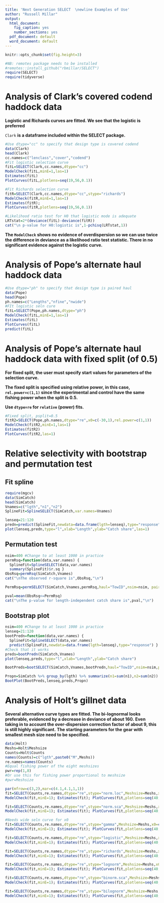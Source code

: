 ```yaml
---
title: 'Next Generation SELECT  \newline Examples of Use'
author: "Russell Millar"
output:
  html_document:
    fig_caption: yes
    number_sections: yes
  pdf_document: default
  word_document: default
---
```


```r
knitr::opts_chunk$set(fig.height=3)
```

```r
#NB: remotes package needs to be installed
#remotes::install_github("rbmillar/SELECT")
require(SELECT)
require(tidyverse)
```

# Analysis of Clark's covered codend haddock data

**Logistic and Richards curves are fitted. We see that the logistic is preferred**

`Clark` **is a dataframe included within the SELECT package.**

```r
#Use dtype="cc" to specify that design type is covered codend
data(Clark)
head(Clark)
cc.names=c("lenclass","cover","codend")
#Fit logistic selection curve
fitL=SELECT(Clark,cc.names,dtype="cc")
ModelCheck(fitL,minE=1,las=1)
Estimates(fitL) 
PlotCurves(fitL,plotlens=seq(19,56,0.1))

#Fit Richards selection curve
fitR=SELECT(Clark,cc.names,dtype="cc",stype="richards")
ModelCheck(fitR,minE=1,las=1)
Estimates(fitR);
PlotCurves(fitR,plotlens=seq(19,56,0.1))

#Likelihood ratio test for H0 that logistic mode is adequate
LRTstat=2*(deviance(fitL)-deviance(fitR))
cat("\n p-value for H0:logistic is",1-pchisq(LRTstat,1))
```

**The `ModelCheck` shows no evidence of overdispersion so we can use twice the
difference in deviance as a likelihood ratio test statistic. 
There in no significant evidence against the logistic curve.**

# Analysis of Pope's alternate haul haddock data

```r
#Use dtype="ph" to specify that design type is paired haul
data(Pope)
head(Pope)
ph.names=c("Lengths","nfine","nwide")
#FIt logistic seln cure
fitL=SELECT(Pope,ph.names,dtype="ph")
ModelCheck(fitL,minE=1,las=1)
Estimates(fitL) 
PlotCurves(fitL)
predict(fitL)
```

# Analysis of Pope's alternate haul haddock data with fixed split (of 0.5)

**For fixed split, the user must specify start values for parameters of the selection curve.**

**The fixed split is specified using relative power, in this case, `rel.power=c(1,1)` since the experimental and control have the same fishing power when the split is 0.5.**

**Use `dtype=re` for `relative` (power) fits.**

```r
#Fixed split, psplit=0.5
fitR2=SELECT(Pope,ph.names,dtype="re",x0=c(-30,1),rel.power=c(1,1))
ModelCheck(fitR2,minE=1,las=1)
Estimates(fitR2) 
PlotCurves(fitR2,las=1)
```

# Relative selectivity with bootstrap and permutation test

## Fit spline
```r
require(mgcv)
data(SimCatch)
head(SimCatch)
Vnames=c("lgth","n1","n2")
SplineFit=SplineSELECT(SimCatch,var.names=Vnames)

lenseq=21:120
predn=predict(SplineFit,newdata=data.frame(lgth=lenseq),type="response")
plot(lenseq,predn,type="l",xlab="Length",ylab="Catch share",las=1)
```

## Permutation test
```r
nsim=400 #Change to at least 1000 in practice
permRsq=function(data,var.names) {
  SplineFit=SplineSELECT(data,var.names)
  summary(SplineFit)$r.sq }
ObsRsq=permRsq(SimCatch,Vnames)
cat("\nThe observed r-square is",ObsRsq,"\n")

PermRsq=permSELECT(SimCatch,Vnames,permRsq,haul="TowID",nsim=nsim, paired=T)

pval=mean(ObsRsq<=PermRsq)
cat("\nThe p-value for length-independent catch share is",pval,"\n")
```

## Bootstrap plot
```r
nsim=400 #Change to at least 1000 in practice
lenseq=21:120
bootPredn=function(data,var.names) {
  SplineFit=SplineSELECT(data,var.names)
  predict(SplineFit,newdata=data.frame(lgth=lenseq),type="response") }
#Check that it works
preds=bootPredn(SimCatch,Vnames)
plot(lenseq,preds,type="l",xlab="Length",ylab="Catch share")

BootPreds=bootSELECT(SimCatch,Vnames,bootPredn,haul="TowID",nsim=nsim,paired=T)

Propn=SimCatch %>% group_by(lgth) %>% summarize(n1=sum(n1),n2=sum(n2))     %>% mutate(y=n2/(n1+n2))
BootPlot(BootPreds,lenseq,preds,Propn)
```


# Analysis of Holt's gillnet data

**Several alternative curve types are fitted. The bi-lognormal looks preferable, evidenced by a decrease in deviance of about 160.**
**Even taking in to account the over-dispersion correction factor of about 9, this is still highly significant.**
**The starting parameters for the gear with smallest mesh size need to be specified.**

```r
data(Holt)
Meshs=Holt$Meshsize 
Counts=Holt$Counts
names(Counts)=c("lgth",paste0("M",Meshs))
re.names=names(Counts)
#Equal fishing power of the eight meshsizes
pwr=rep(1,8)
#Or use this for fishing power proportional to meshsize
#pwr=Meshsize

par(mfrow=c(3,2),mar=c(4.1,4.1,1,1))
fit=SELECT(Counts,re.names,dtype="re",stype="norm.loc",Meshsize=Meshs,x0=c(60,4),rel.power=pwr)
ModelCheck(fit,minE=1); Estimates(fit); PlotCurves(fit,plotlens=seq(40,90,0.1))

fit=SELECT(Counts,re.names,dtype="re",stype="norm.sca",Meshsize=Meshs,x0=c(60,4),rel.power=pwr)
ModelCheck(fit,minE=1); Estimates(fit); PlotCurves(fit,plotlens=seq(40,90,0.1))

#Needs wide seln curve for x0
fit=SELECT(Counts,re.names,dtype="re",stype="gamma",Meshsize=Meshs,x0=c(10,5),rel.power=pwr) 
ModelCheck(fit,minE=1); Estimates(fit); PlotCurves(fit,plotlens=seq(40,90,0.1))

fit=SELECT(Counts,re.names,dtype="re",stype="logistic",Meshsize=Meshs,x0=c(-60,1),rel.power=pwr) 
ModelCheck(fit,minE=1); Estimates(fit); PlotCurves(fit,plotlens=seq(40,90,0.1))

fit=SELECT(Counts,re.names,dtype="re",stype="richards",Meshsize=Meshs,x0=c(-60,1,0),rel.power=pwr) 
ModelCheck(fit,minE=1); Estimates(fit); PlotCurves(fit,plotlens=seq(40,90,0.1))

fit=SELECT(Counts,re.names,dtype="re",stype="lognorm",Meshsize=Meshs,x0=c(log(60),0.1),rel.power=pwr)
ModelCheck(fit,minE=1); Estimates(fit); PlotCurves(fit,plotlens=seq(40,90,0.1))

fit=SELECT(Counts,re.names,dtype="re",stype="binorm.sca",Meshsize=Meshs,x0=c(55,4,65,4,2),rel.power=pwr)
ModelCheck(fit,minE=1); Estimates(fit); PlotCurves(fit,plotlens=seq(40,90,0.1))

fit=SELECT(Counts,re.names,dtype="re",stype="bilognorm",Meshsize=Meshs,x0=c(4,0.2,4.2,0.1,2),rel.power=pwr)
ModelCheck(fit,minE=1); Estimates(fit); PlotCurves(fit,plotlens=seq(40,90,0.1))
```

